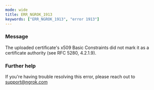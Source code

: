 ```yaml
---
mode: wide
title: ERR_NGROK_1913
keywords: ["ERR_NGROK_1913", "error 1913"]
---
```


### Message

The uploaded certificate's x509 Basic Constraints did not mark it as a certificate authority (see RFC 5280, 4.2.1.9).

### Further help

If you're having trouble resolving this error, please reach out to [support@ngrok.com](mailto:support@ngrok.com?subject=Help%20with%20ERR_NGROK_1913)
